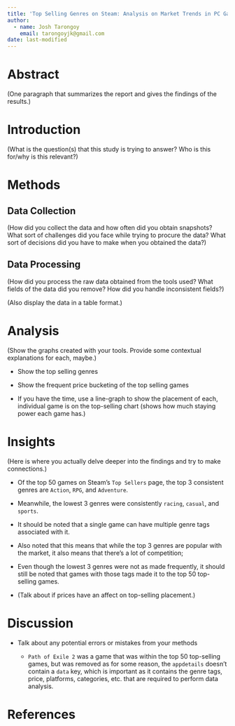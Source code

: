 ```yaml
---
title: 'Top Selling Genres on Steam: Analysis on Market Trends in PC Gaming'
author:
  - name: Josh Tarongoy
    email: tarongoyjk@gmail.com
date: last-modified
---
```


# Abstract

(One paragraph that summarizes the report and gives the findings of the results.)

# Introduction

(What is the question(s) that this study is trying to answer? Who is this for/why is this relevant?)

# Methods

## Data Collection

(How did you collect the data and how often did you obtain snapshots? What sort of challenges did you face while trying to procure the data? What sort of decisions did you have to make when you obtained the data?)

## Data Processing

(How did you process the raw data obtained from the tools used? What fields of the data did you remove? How did you handle inconsistent fields?)

(Also display the data in a table format.)

# Analysis

(Show the graphs created with your tools. Provide some contextual explanations for each, maybe.)

* Show the top selling genres

* Show the frequent price bucketing of the top selling games

* If you have the time, use a line-graph to show the placement of each, individual game is on the top-selling chart (shows how much staying power each game has.)

# Insights

(Here is where you actually delve deeper into the findings and try to make connections.)

* Of the top 50 games on Steam's `Top Sellers` page, the top 3 consistent genres are `Action`, `RPG`, and `Adventure`.

* Meanwhile, the lowest 3 genres were consistently `racing`, `casual`, and `sports`.

* It should be noted that a single game can have multiple genre tags associated with it.

* Also noted that this means that while the top 3 genres are popular with the market, it also means that there's a lot of competition;

* Even though the lowest 3 genres were not as made frequently, it should still be noted that games with those tags made it to the top 50 top-selling games.

* (Talk about if prices have an affect on top-selling placement.)

# Discussion

* Talk about any potential errors or mistakes from your methods

  * `Path of Exile 2` was a game that was within the top 50 top-selling games, but was removed as for some reason, the `appdetails` doesn't contain a `data` key, which is important as it contains the genre tags, price, platforms, categories, etc. that are required to perform data analysis.

# References